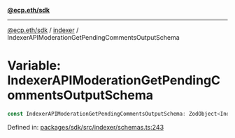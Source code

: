 [**@ecp.eth/sdk**](../../index.mdx)

***

[@ecp.eth/sdk](/sdk-reference/index.mdx) / [indexer](/sdk-reference/indexer/index.mdx) / IndexerAPIModerationGetPendingCommentsOutputSchema

# Variable: IndexerAPIModerationGetPendingCommentsOutputSchema

```ts
const IndexerAPIModerationGetPendingCommentsOutputSchema: ZodObject<IndexerAPIModerationGetPendingCommentsOutputSchemaType>;
```

Defined in: [packages/sdk/src/indexer/schemas.ts:243](https://github.com/ecp-eth/comments-monorepo/blob/main/packages/sdk/src/indexer/schemas.ts#L243)
